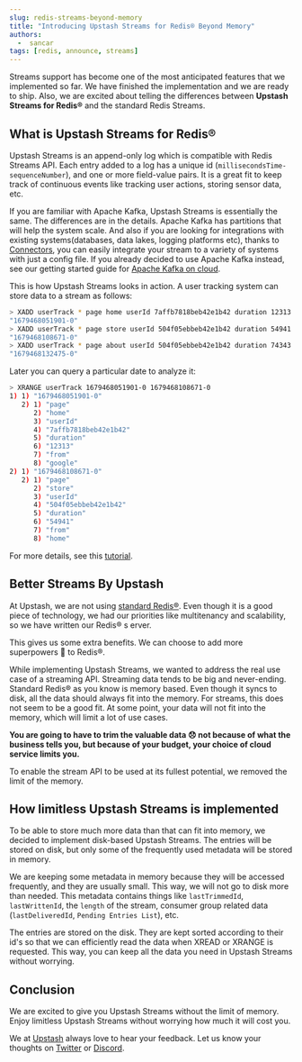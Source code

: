 ```yaml
---
slug: redis-streams-beyond-memory
title: "Introducing Upstash Streams for Redis® Beyond Memory"
authors:
  -  sancar
tags: [redis, announce, streams]
---
```


Streams support has become one of the most anticipated features that we implemented so far.
We have finished the implementation and we are ready to ship. Also, we are excited about telling the differences between
**Upstash Streams for Redis®** and the standard Redis Streams.

## What is Upstash Streams for Redis®

Upstash Streams is an append-only log which is compatible with Redis Streams API. Each entry added to a log has a unique id (`millisecondsTime-sequenceNumber`), and
one or more field-value pairs. It is a great fit to keep track of continuous events like
tracking user actions, storing sensor data, etc.

If you are familiar with Apache Kafka, Upstash Streams is essentially the same. The differences are in the details.
Apache Kafka has partitions that will help the system scale. And also if you are looking for integrations
with existing systems(databases, data lakes, logging platforms etc), thanks to [Connectors](http://localhost:3000/blog/kafka-connectors), you can
easily integrate your stream to a variety of systems with just a config file.
If you already decided to use Apache Kafka instead, see our getting started guide for [Apache Kafka on cloud](/docs/kafka).

This is how Upstash Streams looks in action. A user tracking system can store data to a stream as follows:

```bash
> XADD userTrack * page home userId 7affb7818beb42e1b42 duration 12313 from google
"1679468051901-0"
> XADD userTrack * page store userId 504f05ebbeb42e1b42 duration 54941 from home
"1679468108671-0"
> XADD userTrack * page about userId 504f05ebbeb42e1b42 duration 74343 from home
"1679468132475-0"
```

Later you can query a particular date to analyze it:

```bash
> XRANGE userTrack 1679468051901-0 1679468108671-0
1) 1) "1679468051901-0"
   2) 1) "page"
      2) "home"
      3) "userId"
      4) "7affb7818beb42e1b42"
      5) "duration"
      6) "12313"
      7) "from"
      8) "google"
2) 1) "1679468108671-0"
   2) 1) "page"
      2) "store"
      3) "userId"
      4) "504f05ebbeb42e1b42"
      5) "duration"
      6) "54941"
      7) "from"
      8) "home"
```

For more details, see this [tutorial](https://redis.io/docs/data-types/streams-tutorial/).

## Better Streams By Upstash

At Upstash, we are not using [standard Redis®](https://github.com/redis/redis). Even though it is a good piece of technology,
we had our priorities like multitenancy and scalability, so we have written our Redis® s erver.

This gives us some extra benefits. We can choose to add more superpowers 🦸 to Redis®.

While implementing Upstash Streams, we wanted to address the real use case of a streaming API. Streaming data tends to be big and never-ending.
Standard Redis® as you know is memory based. Even though it syncs to disk, all the data should always fit into the memory.
For streams, this does not seem to be a good fit. At some point, your data will not fit into the memory, which will limit a lot of use cases.

**You are going to have to trim the valuable data 😞 not because of what the business tells you, but because of your budget, your choice of cloud service limits you.**

To enable the stream API to be used at its fullest potential, we removed the limit of the memory.

## How limitless Upstash Streams is implemented

To be able to store much more data than that can fit into memory, we decided to implement disk-based Upstash Streams.
The entries will be stored on disk, but only some of the frequently used metadata will be stored in memory.

We are keeping some metadata in memory because they will be accessed frequently, and they are usually small.
This way, we will not go to disk more than needed. This metadata contains things like `lastTrimmedId`, `lastWrittenId`, the `length` of the stream,
consumer group related data (`lastDeliveredId`, `Pending Entries List`), etc.

The entries are stored on the disk. They are kept sorted according to their id's so that we can efficiently read the data when
XREAD or XRANGE is requested. This way, you can keep all the data you need in Upstash Streams without worrying.

## Conclusion

We are excited to give you Upstash Streams without the limit of memory.
Enjoy limitless Upstash Streams without worrying how much it will cost you.

We at [Upstash](https://upstash.com/) always love to hear your feedback. Let us know your thoughts on [Twitter](https://twitter.com/upstash) or [Discord](https://discord.gg/w9SenAtbme).

